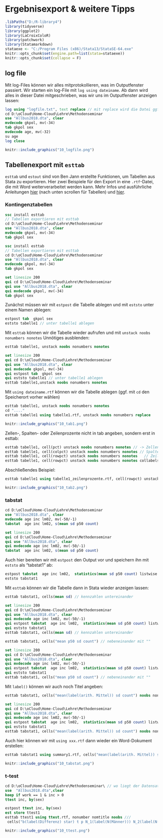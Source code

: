 # Ergebnisexport & weitere Tipps {#export1}

```r
.libPaths("D:/R-library4") 
library(tidyverse)
library(ggplot2)
library(LaCroixColoR)
library(patchwork)
library(Statamarkdown)
stataexe <- "C:/Program Files (x86)/Stata13/StataSE-64.exe"
knitr::opts_chunk$set(engine.path=list(stata=stataexe))
knitr::opts_chunk$set(collapse = F)
```

## log file

Mit log-Files können wir alles mitprotokollieren, was im Outputfenster passiert. Wir starten ein log-File mit `log using dateiname`. Ab dann wird alles in dieser Datei mitgeschrieben, was wir uns im Outputfenster anzeigen lassen:
```stata
log using "logfile.txt", text replace // mit replace wird die Datei ggf überschrieben
cd D:\oCloud\Home-Cloud\Lehre\Methodenseminar
use "Allbus2018.dta", clear
mvdecode gkpol, mv(-34)
tab gkpol sex
mvdecode age, mv(-32)
su age
log close
```

```r
knitr::include_graphics("10_logfile.png")
```


## Tabellenexport mit `esttab`


`esttab` und `estout` sind von Ben Jann erstellte Funktionen, um Tabellen aus Stata zu exportieren. Hier zwei Beispiele für den Export in eine `.rtf`-Datei, die mit Word weiterverarbeitet werden kann. Mehr Infos und ausführliche Anleitungen [hier](https://www.ssc.wisc.edu/sscc/pubs/stata_tables.htm) (nach unten scrollen für Tabellen) und [hier](http://repec.org/bocode/e/estout/esttab.html).

### Kontingenztabellen
```stata
ssc install esttab
// Tabellen exportieren mit esttab
cd D:\oCloud\Home-Cloud\Lehre\Methodenseminar
use "Allbus2018.dta", clear
mvdecode gkpol, mv(-34)
tab gkpol sex
```


```stata
ssc install esttab
// Tabellen exportieren mit esttab
cd D:\oCloud\Home-Cloud\Lehre\Methodenseminar
use "Allbus2018.dta", clear
mvdecode gkpol, mv(-34)
tab gkpol sex
```

```stata
set linesize 200
qui cd D:\oCloud\Home-Cloud\Lehre\Methodenseminar
qui use "Allbus2018.dta", clear
qui mvdecode gkpol, mv(-34)
tab gkpol sex
```

Zunächst müssen wir mit `estpost` die Tabelle ablegen und mit `eststo` unter einem Namen ablegen:
```stata
estpost tab  gkpol sex
eststo tabelle1 // unter tabelle1 ablegen
```

Mit `esttab` können wir die Tabelle wieder aufrufen und mit `unstack noobs nonumbers nonotes` Unnötiges ausblenden:
```stata
esttab tabelle1, unstack noobs nonumbers nonotes
```
```stata
set linesize 200
qui cd D:\oCloud\Home-Cloud\Lehre\Methodenseminar
qui use "Allbus2018.dta", clear
qui mvdecode gkpol, mv(-34)
qui estpost tab  gkpol sex
qui eststo tabelle1 // unter tabelle1 ablegen
esttab tabelle1,unstack noobs nonumbers nonotes
```

Mit `using dateiname.rtf` können wir die Tabelle ablegen (ggf. mit `cd` den Speicherort vorher wählen)
```stata
esttab tabelle1, unstack noobs nonumbers nonotes
cd "...."
esttab tabelle1 using tabelle1.rtf, unstack noobs nonumbers replace
```

```r
knitr::include_graphics("10_tab1.png")
```

Zellen-, Spalten- oder Zeilenprozente nicht in tab angeben, sondern erst in esttab:
```stata
esttab tabelle1, cell(pct) unstack noobs nonumbers nonotes // -> Zellenprozente
esttab tabelle1, cell(colpct) unstack noobs nonumbers nonotes // Spaltenprozt
esttab tabelle1, cell(rowpct) unstack noobs nonumbers nonotes   // Zeilenprozt
esttab tabelle1, cell(rowpct) unstack noobs nonumbers nonotes collabels(none) label  // kein "rowpct" in den Spalten
```

Abschließendes Beispiel:
```stata
esttab tabelle1 using tabelle1_zeilenprozente.rtf, cell(rowpct) unstack noobs nonumbers nonotes collabels(none) replace 
```

```r
knitr::include_graphics("10_tab2.png")
```

### tabstat 

```stata
cd D:\oCloud\Home-Cloud\Lehre\Methodenseminar
use "Allbus2018.dta", clear
mvdecode age inc lm02, mv(-50/-1)
tabstat  age inc lm02, s(mean sd p50 count)
```


```stata
set linesize 200
qui cd D:\oCloud\Home-Cloud\Lehre\Methodenseminar
qui use "Allbus2018.dta", clear
qui mvdecode age inc lm02, mv(-50/-1)
tabstat  age inc lm02, s(mean sd p50 count)
```

Auch hier bereiten wir mit `estpost` den Output vor und speichern ihn mit `eststo` als "tabstat1" ab:
```stata
estpost tabstat  age inc lm02,  statistics(mean sd p50 count) listwise  columns(statistics)
eststo tabstat1
```

Mit `esttab` können wir die Tabelle dann in Stata wieder anzeigen lassen:
```stata
esttab tabstat1, cells(mean sd) // kennzahlen untereinander
```

```stata
set linesize 200
qui cd D:\oCloud\Home-Cloud\Lehre\Methodenseminar
qui use "Allbus2018.dta", clear
qui mvdecode age inc lm02, mv(-50/-1)
qui estpost tabstat  age inc lm02,  statistics(mean sd p50 count) listwise  columns(statistics)
qui eststo tabstat1
esttab tabstat1, cells(mean sd) // kennzahlen untereinander
```


```stata
esttab tabstat1, cells("mean p50 sd count") // nebeneinander mit ""
```
```stata
set linesize 200
qui cd D:\oCloud\Home-Cloud\Lehre\Methodenseminar
qui use "Allbus2018.dta", clear
qui mvdecode age inc lm02, mv(-50/-1)
qui estpost tabstat  age inc lm02,  statistics(mean sd p50 count) listwise  columns(statistics)
qui eststo tabstat1
esttab tabstat1, cells("mean p50 sd count") // nebeneinander mit ""
```

Mit `label()` können wir auch noch Titel angeben:
```stata
esttab tabstat1, cells("mean(label(arith. Mittel)) sd count") noobs nonumber nomtitle  
```

```stata
set linesize 200
qui cd D:\oCloud\Home-Cloud\Lehre\Methodenseminar
qui use "Allbus2018.dta", clear
qui mvdecode age inc lm02, mv(-50/-1)
qui estpost tabstat  age inc lm02,  statistics(mean sd p50 count) listwise  columns(statistics)
qui eststo tabstat1
esttab tabstat1, cells("mean(label(arith. Mittel)) sd count") noobs nonumber nomtitle  
```

Auch hier können wir mit `using xxx.rtf` dann wieder ein Word-Dokument erstellen:
```stata
esttab tabstat1 using summary1.rtf, cells("mean(label(arith. Mittel)) sd count") noobs nonumber nomtitle  replace
```


```r
knitr::include_graphics("10_tabstat.png")
```

### t-test

```stata
cd D:\oCloud\Home-Cloud\Lehre\Methodenseminar\ // wo liegt der Datensatz?
use  "Allbus2018.dta",clear
keep if work == 1 & inc > 0	
ttest inc, by(sex)

estpost ttest inc, by(sex)
est store ttest1
esttab ttest1 using ttest.rtf, nonumber nomtitle noobs ///
 cells("b(label(Differenz) star) t p N_1(label(N(Männer))) N_2(label(N(Frauen)))") nonumber  replace
```


```r
knitr::include_graphics("10_ttest.png")
```


